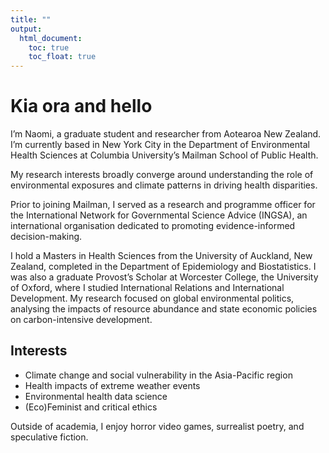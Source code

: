 ```yaml
---
title: ""
output: 
  html_document:
    toc: true
    toc_float: true
---
```


# Kia ora and hello

I'm Naomi, a graduate student and researcher from Aotearoa New Zealand. I'm currently based in New York City in the Department of Environmental Health Sciences at Columbia University's Mailman School of Public Health.

My research interests broadly converge around understanding the role of environmental exposures and climate patterns in driving health disparities.

Prior to joining Mailman, I served as a research and programme officer for the
International Network for Governmental Science Advice (INGSA), an international organisation dedicated to promoting evidence-informed decision-making.

I hold a Masters in Health Sciences from the University of Auckland, New Zealand, completed in the Department of Epidemiology and Biostatistics. I was also a graduate Provost's Scholar at Worcester College, the University of Oxford, where I studied International Relations and International Development. My research focused on global environmental politics, analysing the impacts of resource abundance and state economic policies on carbon-intensive development. 


## Interests

* Climate change and social vulnerability in the Asia-Pacific region
* Health impacts of extreme weather events
* Environmental health data science
* (Eco)Feminist and critical ethics

Outside of academia, I enjoy horror video games, surrealist poetry, and speculative fiction. 

